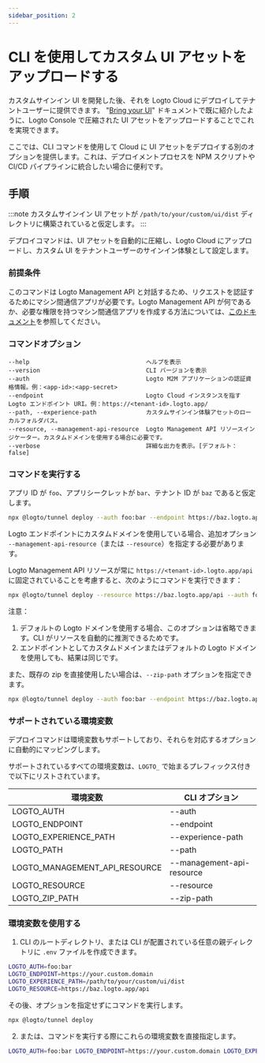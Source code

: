 ```yaml
---
sidebar_position: 2
---
```


# CLI を使用してカスタム UI アセットをアップロードする

カスタムサインイン UI を開発した後、それを Logto Cloud にデプロイしてテナントユーザーに提供できます。 "[Bring your UI](/customization/bring-your-ui/)" ドキュメントで既に紹介したように、Logto Console で圧縮された UI アセットをアップロードすることでこれを実現できます。

ここでは、CLI コマンドを使用して Cloud に UI アセットをデプロイする別のオプションを提供します。これは、デプロイメントプロセスを NPM スクリプトや CI/CD パイプラインに統合したい場合に便利です。

## 手順

:::note
カスタムサインイン UI アセットが `/path/to/your/custom/ui/dist` ディレクトリに構築されていると仮定します。
:::

デプロイコマンドは、UI アセットを自動的に圧縮し、Logto Cloud にアップロードし、カスタム UI をテナントユーザーのサインイン体験として設定します。

### 前提条件

このコマンドは Logto Management API と対話するため、リクエストを認証するためにマシン間通信アプリが必要です。Logto Management API が何であるか、必要な権限を持つマシン間通信アプリを作成する方法については、[このドキュメント](/integrate-logto/interact-with-management-api/)を参照してください。

### コマンドオプション

```
--help                                 ヘルプを表示
--version                              CLI バージョンを表示
--auth                                 Logto M2M アプリケーションの認証資格情報。例：<app-id>:<app-secret>
--endpoint                             Logto Cloud インスタンスを指す Logto エンドポイント URI。例：https://<tenant-id>.logto.app/
--path, --experience-path              カスタムサインイン体験アセットのローカルフォルダパス。
--resource, --management-api-resource  Logto Management API リソースインジケーター。カスタムドメインを使用する場合に必要です。
--verbose                              詳細な出力を表示。[デフォルト：false]
```

### コマンドを実行する

アプリ ID が `foo`、アプリシークレットが `bar`、テナント ID が `baz` であると仮定します。

```bash
npx @logto/tunnel deploy --auth foo:bar --endpoint https://baz.logto.app --experience-path /path/to/your/custom/ui/dist
```

Logto エンドポイントにカスタムドメインを使用している場合、追加オプション `--management-api-resource`（または `--resource`）を指定する必要があります。

Logto Management API リソースが常に `https://<tenant-id>.logto.app/api` に固定されていることを考慮すると、次のようにコマンドを実行できます：

```bash
npx @logto/tunnel deploy --resource https://baz.logto.app/api --auth foo:bar --endpoint https://your.custom.domain --experience-path /path/to/your/custom/ui/dist
```

注意：

1. デフォルトの Logto ドメインを使用する場合、このオプションは省略できます。CLI がリソースを自動的に推測できるためです。
2. エンドポイントとしてカスタムドメインまたはデフォルトの Logto ドメインを使用しても、結果は同じです。

また、既存の zip を直接使用したい場合は、`--zip-path` オプションを指定できます。

```bash
npx @logto/tunnel deploy --auth foo:bar --endpoint https://baz.logto.app --zip-path /path/to/your/custom/ui/dist.zip
```

### サポートされている環境変数

デプロイコマンドは環境変数もサポートしており、それらを対応するオプションに自動的にマッピングします。

サポートされているすべての環境変数は、`LOGTO_` で始まるプレフィックス付きで以下にリストされています。

| 環境変数                      | CLI オプション            |
| ----------------------------- | ------------------------- |
| LOGTO_AUTH                    | --auth                    |
| LOGTO_ENDPOINT                | --endpoint                |
| LOGTO_EXPERIENCE_PATH         | --experience-path         |
| LOGTO_PATH                    | --path                    |
| LOGTO_MANAGEMENT_API_RESOURCE | --management-api-resource |
| LOGTO_RESOURCE                | --resource                |
| LOGTO_ZIP_PATH                | --zip-path                |

### 環境変数を使用する

1. CLI のルートディレクトリ、または CLI が配置されている任意の親ディレクトリに `.env` ファイルを作成できます。

```bash title=".env"
LOGTO_AUTH=foo:bar
LOGTO_ENDPOINT=https://your.custom.domain
LOGTO_EXPERIENCE_PATH=/path/to/your/custom/ui/dist
LOGTO_RESOURCE=https://baz.logto.app/api
```

その後、オプションを指定せずにコマンドを実行します。

```bash
npx @logto/tunnel deploy
```

2. または、コマンドを実行する際にこれらの環境変数を直接指定します。

```bash
LOGTO_AUTH=foo:bar LOGTO_ENDPOINT=https://your.custom.domain LOGTO_EXPERIENCE_PATH=/path/to/your/custom/ui/dist LOGTO_RESOURCE=https://baz.logto.app/api npx @logto/tunnel deploy
```
